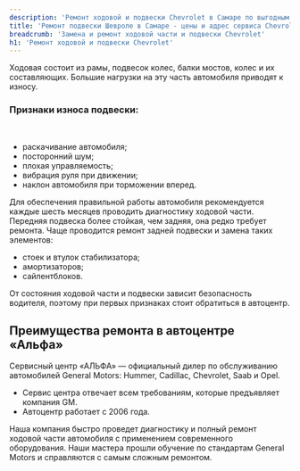 ```yaml
---
description: 'Ремонт ходовой и подвески Chevrolet в Самаре по выгодным ценам в сертифицированном сервисе Шевроле.'
title: 'Ремонт подвески Шевроле в Самаре - цены и адрес сервиса Chevrolet'
breadcrumb: 'Замена и ремонт ходовой части и подвески Chevrolet'
h1: 'Ремонт ходовой и подвески Chevrolet'
---
```

<p>
	 Ходовая состоит из рамы, подвесок колес, балки мостов, колес и их составляющих. Большие нагрузки на эту часть автомобиля приводят к износу.
</p>
<h3>Признаки износа подвески:</h3>
 <br />
<ul>
	<li>раскачивание автомобиля; </li>
	<li>посторонний шум; </li>
	<li>плохая управляемость; </li>
	<li>вибрация руля при движении; </li>
	<li>наклон автомобиля при торможении вперед. </li>
</ul>
<p>
	 Для обеспечения правильной работы автомобиля рекомендуется каждые шесть месяцев проводить диагностику ходовой части.<br />
	 Передняя подвеска более стойкая, чем задняя, она редко требует ремонта. Чаще проводится ремонт задней подвески и замена таких элементов:
</p>
<ul>
	<li>стоек и втулок стабилизатора;</li>
	<li>амортизаторов;</li>
	<li>сайлентблоков.</li>
</ul>
<p>
	 От состояния ходовой части и подвески зависит безопасность водителя, поэтому при первых признаках стоит обратиться в автоцентр.
</p>
<h2>Преимущества ремонта в автоцентре «Альфа»</h2>
<p>
	 Сервисный центр «АЛЬФА» — официальный дилер по обслуживанию автомобилей General Motors: Hummer, Cadillac, Chevrolet, Saab и Opel.
</p>
<ul>
	<li>Сервис центра отвечает всем требованиям, которые предъявляет компания GM.</li>
	<li>Автоцентр работает с 2006 года.</li>
</ul>
<p>
	 Наша компания быстро проведет диагностику и полный ремонт ходовой части автомобиля с применением современного оборудования. Наши мастера прошли обучение по стандартам General Motors и справляются с самым сложным ремонтом.
</p>